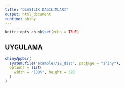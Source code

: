 ```yaml
---
title: "OLASILIK DAGILIMLARI"
output: html_document
runtime: shiny
---
```


```r
knitr::opts_chunk$set(echo = TRUE)
```


## UYGULAMA



```r
shinyAppDir(
  system.file("examples/12_dist", package = "shiny"),
  options = list(
    width = "100%", height = 550
  )
)
```
